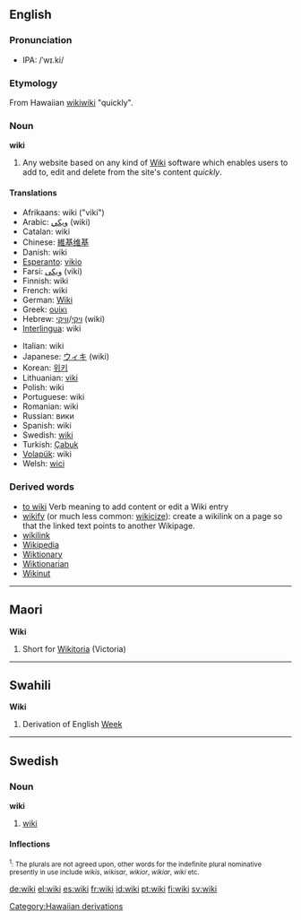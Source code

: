 {{wikipedia}}
==English==
===Pronunciation===
*IPA: /ˈwɪ.ki/
===Etymology===
From Hawaiian [[wikiwiki]] "quickly".

===Noun===
'''wiki'''
# Any website based on any kind of [[w:Wiki|Wiki]] software which enables users to add to, edit and delete from the site's content ''quickly''.

==== Translations ====
{{top}}
*Afrikaans: wiki ("viki")
*Arabic: [[ويكي]] (wiki)
*Catalan: wiki
*Chinese: [[維基]][[维基]]
*Danish: wiki
*[[Esperanto]]: [[vikio]]
*Farsi: [[ویكی]] (viki)
*Finnish: wiki
*French: wiki
*German: [[Wiki]] {{n}}
*Greek: [[ουίκι]]
*Hebrew: [[ויקי]]/[[וויקי]] (wiki)
*[[Interlingua]]: wiki
{{mid}}
*Italian: wiki
*Japanese: [[ウィキ]] (wiki)
*Korean: [[위키]]
*Lithuanian: [[viki]]
*Polish: wiki
*Portuguese: wiki
*Romanian: wiki
*Russian: вики
*Spanish: wiki
*Swedish: [[#Swedish|wiki]]
*Turkish: [[Çabuk]]
*[[Volapük]]: wiki
*Welsh: [[wici]]
{{bottom}}

===Derived words===
* [[to wiki]] Verb meaning to add content or edit a Wiki entry
* [[wikify]] (or much less common: [[wikicize]]): create a wikilink on a page so that the linked text points to another Wikipage.
* [[wikilink]]
* [[Wikipedia]]
* [[Wiktionary]]
* [[Wiktionarian]]
* [[Wikinut]]

----

==Maori==
'''Wiki'''

# Short for [[Wikitoria]] (Victoria)

----

==Swahili==
'''Wiki'''

# Derivation of English [[Week]] 

-----

==Swedish==
===Noun===
'''wiki'''

#[[#English|wiki]]

====Inflections====
{{sv-noun|gender=Common|wiki|wikin|wikier|wikierna|wikis|wikins|wikiers|wikiernas}}
<small><sup>1</sup>: The plurals are not agreed upon, other words for the indefinite plural nominative presently in use include ''wikis'', ''wikisar'', ''wikior'', ''wikiar'', ''wiki'' etc.</small>

[[Category:Hawaiian derivations]]

[[de:wiki]]
[[el:wiki]]
[[es:wiki]]
[[fr:wiki]]
[[id:wiki]]
[[pt:wiki]]
[[fi:wiki]]
[[sv:wiki]]